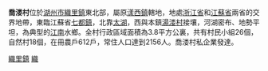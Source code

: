 {{notability unreferenced|time=2010-07-24T13:37:30+00:00}}
{{unreferenced|time=2010-07-24T13:37:30+00:00}}
'''喬溇村'''位於[[湖州市|湖州市]][[織里鎮|織里鎮]]東北部，屬原[[漾西鎮|漾西鎮]]轄地，地處[[浙江省|浙江省]]和[[江蘇省|江蘇省]]兩省的交界地帶，東臨江蘇省[[七都鎮|七都鎮]]，北靠[[太湖|太湖]]，西與本鎮[[湯溇村|湯溇村]]接壤，河湖密布、地勢平坦，為典型的[[江南|江南]]水鄉。全村行政區域面積為3.8平方公裏，共有村民小組26個，自然村18個，在冊農戶612戶，常住人口達到2156人。喬溇村私企業發達。

[[Category:吳興區|織里鎮]]
[[Category:湖州市行政村|織]]